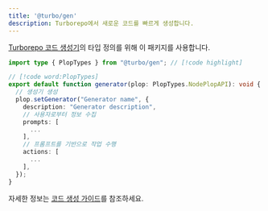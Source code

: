 ```yaml
---
title: '@turbo/gen'
description: Turborepo에서 새로운 코드를 빠르게 생성합니다.
---
```


[Turborepo 코드 생성기](/docs/reference/generate)의 타입 정의를 위해 이 패키지를 사용합니다.

```ts title="./turbo/generators/my-generator.ts"
import type { PlopTypes } from "@turbo/gen"; // [!code highlight]

// [!code word:PlopTypes]
export default function generator(plop: PlopTypes.NodePlopAPI): void {
  // 생성기 생성
  plop.setGenerator("Generator name", {
    description: "Generator description",
    // 사용자로부터 정보 수집
    prompts: [
      ...
    ],
    // 프롬프트를 기반으로 작업 수행
    actions: [
      ...
    ],
  });
}
```

자세한 정보는 [코드 생성 가이드](/docs/guides/generating-code)를 참조하세요.
